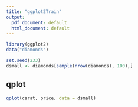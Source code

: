 ```yaml
---
title: "ggplot2Train"
output:
  pdf_document: default
  html_document: default
---
```


```r
library(ggplot2)
data("diamonds")

set.seed(233)
dsmall <- diamonds[sample(nrow(diamonds), 100),]
```

## qplot
```r
qplot(carat, price, data = dsmall)
```

